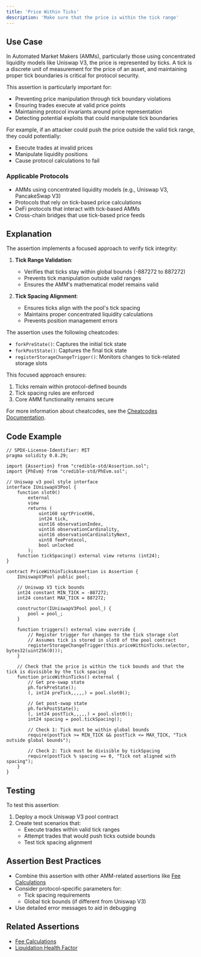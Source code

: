 ```yaml
---
title: 'Price Within Ticks'
description: 'Make sure that the price is within the tick range'
---
```


## Use Case
In Automated Market Makers (AMMs), particularly those using concentrated liquidity models like Uniswap V3, the price is represented by ticks. A tick is a discrete unit of measurement for the price of an asset, and maintaining proper tick boundaries is critical for protocol security.

This assertion is particularly important for:
- Preventing price manipulation through tick boundary violations
- Ensuring trades execute at valid price points
- Maintaining protocol invariants around price representation
- Detecting potential exploits that could manipulate tick boundaries

For example, if an attacker could push the price outside the valid tick range, they could potentially:
- Execute trades at invalid prices
- Manipulate liquidity positions
- Cause protocol calculations to fail

### Applicable Protocols
- AMMs using concentrated liquidity models (e.g., Uniswap V3, PancakeSwap V3)
- Protocols that rely on tick-based price calculations
- DeFi protocols that interact with tick-based AMMs
- Cross-chain bridges that use tick-based price feeds

## Explanation
The assertion implements a focused approach to verify tick integrity:

1. **Tick Range Validation**:
   - Verifies that ticks stay within global bounds (-887272 to 887272)
   - Prevents tick manipulation outside valid ranges
   - Ensures the AMM's mathematical model remains valid

2. **Tick Spacing Alignment**:
   - Ensures ticks align with the pool's tick spacing
   - Maintains proper concentrated liquidity calculations
   - Prevents position management errors

The assertion uses the following cheatcodes:
- `forkPreState()`: Captures the initial tick state
- `forkPostState()`: Captures the final tick state
- `registerStorageChangeTrigger()`: Monitors changes to tick-related storage slots

This focused approach ensures:
1. Ticks remain within protocol-defined bounds
2. Tick spacing rules are enforced
3. Core AMM functionality remains secure

For more information about cheatcodes, see the [Cheatcodes Documentation](/credible/cheatcodes).

## Code Example
```solidity
// SPDX-License-Identifier: MIT
pragma solidity 0.8.29;

import {Assertion} from "credible-std/Assertion.sol";
import {PhEvm} from "credible-std/PhEvm.sol";

// Uniswap v3 pool style interface
interface IUniswapV3Pool {
    function slot0()
        external
        view
        returns (
            uint160 sqrtPriceX96,
            int24 tick,
            uint16 observationIndex,
            uint16 observationCardinality,
            uint16 observationCardinalityNext,
            uint8 feeProtocol,
            bool unlocked
        );
    function tickSpacing() external view returns (int24);
}

contract PriceWithinTicksAssertion is Assertion {
    IUniswapV3Pool public pool;

    // Uniswap V3 tick bounds
    int24 constant MIN_TICK = -887272;
    int24 constant MAX_TICK = 887272;

    constructor(IUniswapV3Pool pool_) {
        pool = pool_;
    }

    function triggers() external view override {
        // Register trigger for changes to the tick storage slot
        // Assumes tick is stored in slot0 of the pool contract
        registerStorageChangeTrigger(this.priceWithinTicks.selector, bytes32(uint256(0)));
    }

    // Check that the price is within the tick bounds and that the tick is divisible by the tick spacing
    function priceWithinTicks() external {
        // Get pre-swap state
        ph.forkPreState();
        (, int24 preTick,,,,,) = pool.slot0();

        // Get post-swap state
        ph.forkPostState();
        (, int24 postTick,,,,,) = pool.slot0();
        int24 spacing = pool.tickSpacing();

        // Check 1: Tick must be within global bounds
        require(postTick >= MIN_TICK && postTick <= MAX_TICK, "Tick outside global bounds");

        // Check 2: Tick must be divisible by tickSpacing
        require(postTick % spacing == 0, "Tick not aligned with spacing");
    }
}
```

## Testing
To test this assertion:

1. Deploy a mock Uniswap V3 pool contract
2. Create test scenarios that:
   - Execute trades within valid tick ranges
   - Attempt trades that would push ticks outside bounds
   - Test tick spacing alignment

## Assertion Best Practices
- Combine this assertion with other AMM-related assertions like [Fee Calculations](/assertions-book/assertions/ass14-fee-calculations)
- Consider protocol-specific parameters for:
  - Tick spacing requirements
  - Global tick bounds (if different from Uniswap V3)
- Use detailed error messages to aid in debugging

## Related Assertions
- [Fee Calculations](/assertions-book/assertions/ass14-fee-calculations)
- [Liquidation Health Factor](/assertions-book/assertions/ass16-liquidation-health-factor)
